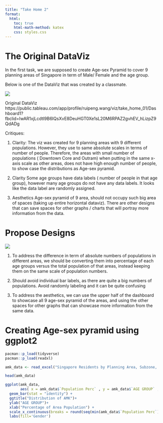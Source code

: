 ```yaml
---
title: "Take Home 2"
format:
  html:
    toc: true
    html-math-method: katex
    css: styles.css
---
```


# The Original DataViz

In the first task, we are supposed to create Age-sex Pyramid to cover 9 planning areas of Singapore in term of Male/ Female and the age group.

Below is one of the DataViz that was created by a classmate.

![](images/Picture1.png){fig-align="center"}

Original DataViz https://public.tableau.com/app/profile/ruipeng.wang/viz/take_home_01/Dashboard1?fbclid=IwAR1xjLcdtI9B6IQsXvE8DeuHGT0Xe1sL20M6RPAZ2gvhEV_hLizpZ9QdADg

Critiques:

1.  Clarity: The viz was created for 9 planning areas with 9 different populations. However, they use to same absolute scales in terms of number of people. Therefore, the areas with small number of populations ( Downtown Core and Outram) when putting in the same x-axis scale as other areas, does not have high enough number of people, to show case the distributions as Age-sex pyramid.

2.  Clarity Some age groups have data labels ( number of people in that age group), however many age groups do not have any data labels. It looks like the data label are randomly assigned.

3.  Aesthetics Age-sex pyramid of 9 area, should not occupy such big area of spaces (taking up entire horizontal dataviz). There are other designs that can save spaces for other graphs / charts that will portray more information from the data.

# Propose Designs

![](images/Picture2.jpg){fig-align="center"}

1.  To address the difference in term of absolute numbers of populations in different areas, we should be converting them into percentage of each age groups versus the total population of that areas, instead keeping them on the same scale of population numbers.

2.  Should avoid individual bar labels, as there are quite a big numbers of populations. Avoid randomly labeling and it can be quite confusing

3.  To address the aesthetics, we can use the upper half of the dashboard to showcase all 9 age-sex pyramid of the areas, and using the other spaces for other graphs that can showcase more information from the same data.

# Creating Age-sex pyramid using ggplot2

```r
pacman::p_load(tidyverse)
pacman::p_load(readxl)
```

```r
amk_data <- read_excel("Singapore Residents by Planning Area, Subzone, Age Group, Sex and Type of Dwelling, June 2022.xlsx", sheet = "AMK")

head(amk_data)
```

```r
ggplot(amk_data,
       aes( x = amk_data$`Population Perc` , y = amk_data$`AGE GROUP` , fill = amk_data$ID ))+
  geom_bar(stat = "identity") +
  ggtitle("Distribution of AMK")+
  ylab("AGE GROUP")+
  xlab("Percentage of Area Population") +
  scale_x_continuous(breaks = round(seq(min(amk_data$`Population Perc`), max(amk_data$`Population Perc`), by = 0.5),1)) +
  labs(fill='Gender') 
```
